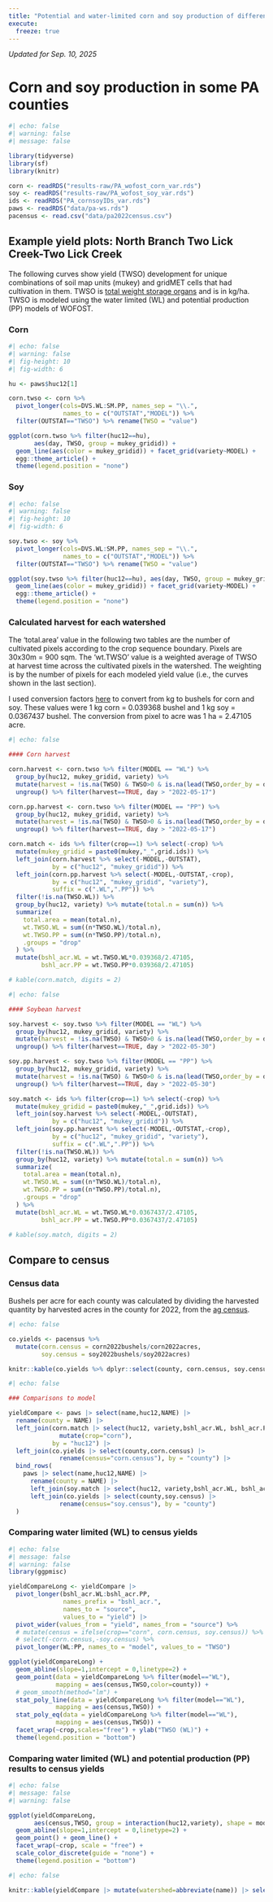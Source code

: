 ```yaml
---
title: "Potential and water-limited corn and soy production of different varieties, compared to the 2022 Agricultural Census"
execute: 
  freeze: true
---
```


_Updated for Sep. 10, 2025_

# Corn and soy production in some PA counties

```r
#| echo: false
#| warning: false
#| message: false

library(tidyverse)
library(sf)
library(knitr)

corn <- readRDS("results-raw/PA_wofost_corn_var.rds")
soy <- readRDS("results-raw/PA_wofost_soy_var.rds")
ids <- readRDS("PA_cornsoyIDs_var.rds")
paws <- readRDS("data/pa-ws.rds")
pacensus <- read.csv("data/pa2022census.csv")
```

## Example yield plots: North Branch Two Lick Creek-Two Lick Creek

The following curves show yield (TWSO) development for unique combinations of soil map units (mukey) and gridMET cells that had cultivation in them. TWSO is [total weight storage organs](https://github.com/ClimateEcology/rPCSE?tab=readme-ov-file#total-weight-storage-organs) and is in kg/ha. TWSO is modeled using the water limited (WL) and potential production (PP) models of WOFOST.

### Corn

```r
#| echo: false
#| warning: false
#| fig-height: 10
#| fig-width: 6

hu <- paws$huc12[1]

corn.twso <- corn %>%
  pivot_longer(cols=DVS.WL:SM.PP, names_sep = "\\.", 
               names_to = c("OUTSTAT","MODEL")) %>%
  filter(OUTSTAT=="TWSO") %>% rename(TWSO = "value")

ggplot(corn.twso %>% filter(huc12==hu), 
       aes(day, TWSO, group = mukey_gridid)) + 
  geom_line(aes(color = mukey_gridid)) + facet_grid(variety~MODEL) +
  egg::theme_article() +
  theme(legend.position = "none")

```

### Soy

```r
#| echo: false
#| warning: false
#| fig-height: 10
#| fig-width: 6

soy.twso <- soy %>%
  pivot_longer(cols=DVS.WL:SM.PP, names_sep = "\\.", 
               names_to = c("OUTSTAT","MODEL")) %>%
  filter(OUTSTAT=="TWSO") %>% rename(TWSO = "value")

ggplot(soy.twso %>% filter(huc12==hu), aes(day, TWSO, group = mukey_gridid)) + 
  geom_line(aes(color = mukey_gridid)) + facet_grid(variety~MODEL) +
  egg::theme_article() +
  theme(legend.position = "none")

```

### Calculated harvest for each watershed

The 'total.area' value in the following two tables are the number of cultivated pixels according to the crop sequence boundary. Pixels are 30x30m = 900 sqm. The 'wt.TWSO' value is a weighted average of TWSO at harvest time across the cultivated pixels in the watershed. The weighting is by the number of pixels for each modeled yield value (i.e., the curves shown in the last section).

I used conversion factors [here](https://ers.usda.gov/sites/default/files/_laserfiche/publications/41880/33132_ah697_002.pdf?v=69466) to convert from kg to bushels for corn and soy. These values were 1 kg corn = 0.039368 bushel and 1 kg soy = 0.0367437 bushel. The conversion from pixel to acre was 1 ha = 2.47105 acre.



\small

```r
#| echo: false

#### Corn harvest

corn.harvest <- corn.twso %>% filter(MODEL == "WL") %>%
  group_by(huc12, mukey_gridid, variety) %>% 
  mutate(harvest = !is.na(TWSO) & TWSO>0 & is.na(lead(TWSO,order_by = day))) %>%
  ungroup() %>% filter(harvest==TRUE, day > "2022-05-17")

corn.pp.harvest <- corn.twso %>% filter(MODEL == "PP") %>%
  group_by(huc12, mukey_gridid, variety) %>% 
  mutate(harvest = !is.na(TWSO) & TWSO>0 & is.na(lead(TWSO,order_by = day))) %>%
  ungroup() %>% filter(harvest==TRUE, day > "2022-05-17")

corn.match <- ids %>% filter(crop==1) %>% select(-crop) %>%
  mutate(mukey_gridid = paste0(mukey,"_",grid.ids)) %>%
  left_join(corn.harvest %>% select(-MODEL,-OUTSTAT),
            by = c("huc12", "mukey_gridid")) %>%
  left_join(corn.pp.harvest %>% select(-MODEL,-OUTSTAT,-crop),
            by = c("huc12", "mukey_gridid", "variety"),
            suffix = c(".WL",".PP")) %>%
  filter(!is.na(TWSO.WL)) %>%
  group_by(huc12, variety) %>% mutate(total.n = sum(n)) %>%
  summarize(
    total.area = mean(total.n),
    wt.TWSO.WL = sum((n*TWSO.WL)/total.n),
    wt.TWSO.PP = sum((n*TWSO.PP)/total.n),
    .groups = "drop"
  ) %>%
  mutate(bshl_acr.WL = wt.TWSO.WL*0.039368/2.47105,
         bshl_acr.PP = wt.TWSO.PP*0.039368/2.47105)

# kable(corn.match, digits = 2)

```



```r
#| echo: false

#### Soybean harvest

soy.harvest <- soy.twso %>% filter(MODEL == "WL") %>%
  group_by(huc12, mukey_gridid, variety) %>% 
  mutate(harvest = !is.na(TWSO) & TWSO>0 & is.na(lead(TWSO,order_by = day))) %>%
  ungroup() %>% filter(harvest==TRUE, day > "2022-05-30")

soy.pp.harvest <- soy.twso %>% filter(MODEL == "PP") %>%
  group_by(huc12, mukey_gridid, variety) %>% 
  mutate(harvest = !is.na(TWSO) & TWSO>0 & is.na(lead(TWSO,order_by = day))) %>%
  ungroup() %>% filter(harvest==TRUE, day > "2022-05-30")

soy.match <- ids %>% filter(crop==1) %>% select(-crop) %>%
  mutate(mukey_gridid = paste0(mukey,"_",grid.ids)) %>%
  left_join(soy.harvest %>% select(-MODEL,-OUTSTAT),
            by = c("huc12", "mukey_gridid")) %>%
  left_join(soy.pp.harvest %>% select(-MODEL,-OUTSTAT,-crop),
            by = c("huc12", "mukey_gridid", "variety"),
            suffix = c(".WL",".PP")) %>%
  filter(!is.na(TWSO.WL)) %>%
  group_by(huc12, variety) %>% mutate(total.n = sum(n)) %>%
  summarize(
    total.area = mean(total.n),
    wt.TWSO.WL = sum((n*TWSO.WL)/total.n),
    wt.TWSO.PP = sum((n*TWSO.PP)/total.n),
    .groups = "drop"
  ) %>%
  mutate(bshl_acr.WL = wt.TWSO.WL*0.0367437/2.47105,
         bshl_acr.PP = wt.TWSO.PP*0.0367437/2.47105)

# kable(soy.match, digits = 2)

```

\normalsize

## Compare to census

### Census data

Bushels per acre for each county was calculated by dividing the harvested quantity by harvested acres in the county for 2022, from the [ag census](https://www.nass.usda.gov/Publications/AgCensus/2022/Full_Report/Volume_1,_Chapter_2_County_Level/Pennsylvania/st42_2_025_025.pdf).

```r
#| echo: false

co.yields <- pacensus %>% 
  mutate(corn.census = corn2022bushels/corn2022acres,
         soy.census = soy2022bushels/soy2022acres)

knitr::kable(co.yields %>% dplyr::select(county, corn.census, soy.census), digits = 2)

```


```r
#| echo: false

### Comparisons to model

yieldCompare <- paws |> select(name,huc12,NAME) |> 
  rename(county = NAME) |>
  left_join(corn.match |> select(huc12, variety,bshl_acr.WL, bshl_acr.PP) |>
              mutate(crop="corn"), 
            by = "huc12") |>
  left_join(co.yields |> select(county,corn.census) |> 
              rename(census="corn.census"), by = "county") |>
  bind_rows(
    paws |> select(name,huc12,NAME) |> 
      rename(county = NAME) |>
      left_join(soy.match |> select(huc12, variety,bshl_acr.WL, bshl_acr.PP) |> mutate(crop="soy"), by = "huc12") |>
      left_join(co.yields |> select(county,soy.census) |> 
              rename(census="soy.census"), by = "county")
  )

```

### Comparing water limited (WL) to census yields

```r
#| echo: false
#| message: false
#| warning: false
library(ggpmisc)

yieldCompareLong <- yieldCompare |> 
  pivot_longer(bshl_acr.WL:bshl_acr.PP,
               names_prefix = "bshl_acr.",
               names_to = "source",
               values_to = "yield") |>
  pivot_wider(values_from = "yield", names_from = "source") %>%
  # mutate(census = ifelse(crop=="corn", corn.census, soy.census)) %>%
  # select(-corn.census,-soy.census) %>%
  pivot_longer(WL:PP, names_to = "model", values_to = "TWSO")

ggplot(yieldCompareLong) +
  geom_abline(slope=1,intercept = 0,linetype=2) +
  geom_point(data = yieldCompareLong %>% filter(model=="WL"),
             mapping = aes(census,TWSO,color=county)) + 
  # geom_smooth(method="lm") +
  stat_poly_line(data = yieldCompareLong %>% filter(model=="WL"),
             mapping = aes(census,TWSO)) +
  stat_poly_eq(data = yieldCompareLong %>% filter(model=="WL"),
             mapping = aes(census,TWSO)) +
  facet_wrap(~crop,scales="free") + ylab("TWSO (WL)") +
  theme(legend.position = "bottom")

```

### Comparing water limited (WL) and potential production (PP) results to census yields

```r
#| echo: false
#| message: false
#| warning: false

ggplot(yieldCompareLong,
       aes(census,TWSO, group = interaction(huc12,variety), shape = model, color = county)) +
  geom_abline(slope=1,intercept = 0,linetype=2) +
  geom_point() + geom_line() + 
  facet_wrap(~crop, scale = "free") +
  scale_color_discrete(guide = "none") +
  theme(legend.position = "bottom")
```

\small

```r
#| echo: false

knitr::kable(yieldCompare |> mutate(watershed=abbreviate(name)) |> select(-huc12,-name), digits = 2)
```
